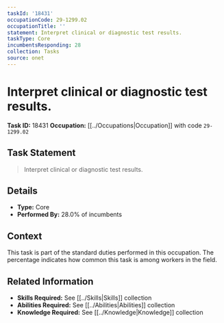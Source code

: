 ```yaml
---
taskId: '18431'
occupationCode: 29-1299.02
occupationTitle: ''
statement: Interpret clinical or diagnostic test results.
taskType: Core
incumbentsResponding: 28
collection: Tasks
source: onet
---
```

# Interpret clinical or diagnostic test results.

**Task ID:** 18431
**Occupation:** [[../Occupations|Occupation]] with code `29-1299.02`

## Task Statement

> Interpret clinical or diagnostic test results.

## Details

- **Type:** Core
- **Performed By:** 28.0% of incumbents

## Context

This task is part of the standard duties performed in this occupation. The percentage indicates how common this task is among workers in the field.

## Related Information

- **Skills Required:** See [[../Skills|Skills]] collection
- **Abilities Required:** See [[../Abilities|Abilities]] collection
- **Knowledge Required:** See [[../Knowledge|Knowledge]] collection
